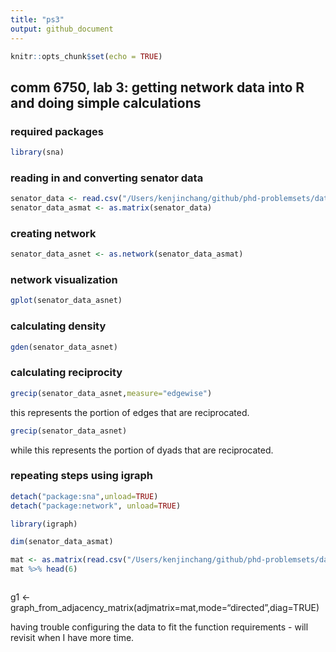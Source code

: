 ```yaml
---
title: "ps3"
output: github_document
---
```


```r
knitr::opts_chunk$set(echo = TRUE)
```

## comm 6750, lab 3: getting network data into R and doing simple calculations

### required packages

```r
library(sna)
```

### reading in and converting senator data

```r
senator_data <- read.csv("/Users/kenjinchang/github/phd-problemsets/data/nys_senators_edgelist.csv")
senator_data_asmat <- as.matrix(senator_data)
```

### creating network



```r
senator_data_asnet <- as.network(senator_data_asmat)
```

### network visualization

```r
gplot(senator_data_asnet)
```

### calculating density

```r
gden(senator_data_asnet)
```

### calculating reciprocity

```r
grecip(senator_data_asnet,measure="edgewise")
```

this represents the portion of edges that are reciprocated.

```r
grecip(senator_data_asnet)
```

while this represents the portion of dyads that are reciprocated.

### repeating steps using igraph

```r
detach("package:sna",unload=TRUE)
detach("package:network", unload=TRUE)
```

```r
library(igraph)
```

```r
dim(senator_data_asmat)
```

```r
mat <- as.matrix(read.csv("/Users/kenjinchang/github/phd-problemsets/data/nys_senators_edgelist.csv"),rownames=1,header=TRUE) 
mat %>% head(6)
```

```r
```

g1 <- graph_from_adjacency_matrix(adjmatrix=mat,mode="directed",diag=TRUE)

having trouble configuring the data to fit the function requirements - will revisit when I have more time.


